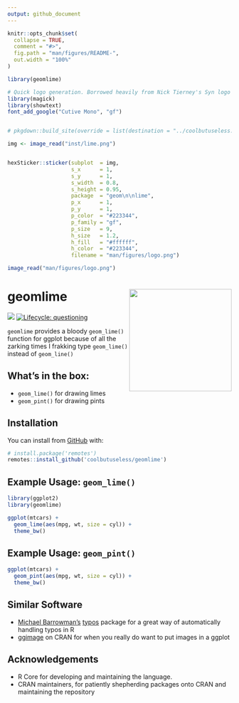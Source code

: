 ```yaml
---
output: github_document
---
```


<!-- README.md is generated from README.Rmd. Please edit that file -->

```r
knitr::opts_chunk$set(
  collapse = TRUE,
  comment = "#>",
  fig.path = "man/figures/README-",
  out.width = "100%"
)

library(geomlime)
```



```r
# Quick logo generation. Borrowed heavily from Nick Tierney's Syn logo process
library(magick)
library(showtext)
font_add_google("Cutive Mono", "gf")


# pkgdown::build_site(override = list(destination = "../coolbutuseless.github.io/package/devoutpdf"))
```


```r
img <- image_read("inst/lime.png")


hexSticker::sticker(subplot  = img,
                    s_x      = 1,
                    s_y      = 1,
                    s_width  = 0.8,
                    s_height = 0.95,
                    package  = "geom\n\nlime",
                    p_x      = 1,
                    p_y      = 1,
                    p_color  = "#223344",
                    p_family = "gf",
                    p_size   = 9,
                    h_size   = 1.2,
                    h_fill   = "#ffffff",
                    h_color  = "#223344",
                    filename = "man/figures/logo.png")

image_read("man/figures/logo.png")
```





# geomlime  <img src="man/figures/logo.png" align="right" height=230/>

<!-- badges: start -->
![](https://img.shields.io/badge/cool-useless-green.svg)
[![Lifecycle: questioning](https://img.shields.io/badge/lifecycle-questioning-blue.svg)](https://www.tidyverse.org/lifecycle/#questioning)
<!-- badges: end -->

`geomlime` provides a bloody `geom_lime()` function for ggplot because of all 
the zarking times I frakking type `geom_lime()` instead of `geom_line()`


## What's in the box:

* `geom_lime()` for drawing limes
* `geom_pint()` for drawing pints


## Installation

You can install from [GitHub](https://github.com/coolbutuseless/geomlime) with:

``` r
# install.package('remotes')
remotes::install_github('coolbutuseless/geomlime')
```

## Example Usage: `geom_lime()`


```r
library(ggplot2)
library(geomlime)

ggplot(mtcars) +
  geom_lime(aes(mpg, wt, size = cyl)) + 
  theme_bw()
```


## Example Usage: `geom_pint()`

```r
ggplot(mtcars) +
  geom_pint(aes(mpg, wt, size = cyl)) + 
  theme_bw()
```


## Similar Software

* [Michael Barrowman's](https://twitter.com/MyKo101AB) [typos](https://github.com/MyKo101/typos/) 
package for a great way of automatically handling typos in R
* [ggimage](https://cran.r-project.org/web/packages/ggimage/index.html) on CRAN for 
when you really do want to put images in a ggplot


## Acknowledgements

* R Core for developing and maintaining the language.
* CRAN maintainers, for patiently shepherding packages onto CRAN and maintaining
  the repository
